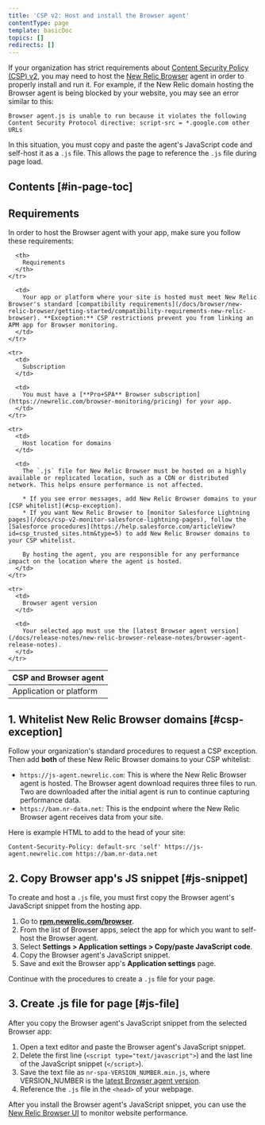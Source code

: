 ```yaml
---
title: 'CSP v2: Host and install the Browser agent'
contentType: page
template: basicDoc
topics: []
redirects: []
---
```


If your organization has strict requirements about [Content Security Policy (CSP) v2](https://www.w3.org/TR/CSP2/), you may need to host the [New Relic Browser](/docs/browser/new-relic-browser/getting-started/introduction-new-relic-browser) agent in order to properly install and run it. For example, if the New Relic domain hosting the Browser agent is being blocked by your website, you may see an error similar to this:

```
Browser agent.js is unable to run because it violates the following 
Content Security Protocol directive: script-src = *.google.com other URLs
```

In this situation, you must copy and paste the agent's JavaScript code and self-host it as a `.js` file. This allows the page to reference the `.js` file during page load.

## Contents [#in-page-toc]

## Requirements

In order to host the Browser agent with your app, make sure you follow these requirements:

<Table>
  <thead>
    <tr>
      <th style={{ width: "200px" }}>
        CSP and Browser agent
      </th>

      <th>
        Requirements
      </th>
    </tr>
  </thead>

  <tbody>
    <tr>
      <td>
        Application or platform
      </td>

      <td>
        Your app or platform where your site is hosted must meet New Relic Browser's standard [compatibility requirements](/docs/browser/new-relic-browser/getting-started/compatibility-requirements-new-relic-browser). **Exception:** CSP restrictions prevent you from linking an APM app for Browser monitoring.
      </td>
    </tr>

    <tr>
      <td>
        Subscription
      </td>

      <td>
        You must have a [**Pro+SPA** Browser subscription](https://newrelic.com/browser-monitoring/pricing) for your app.
      </td>
    </tr>

    <tr>
      <td>
        Host location for domains
      </td>

      <td>
        The `.js` file for New Relic Browser must be hosted on a highly available or replicated location, such as a CDN or distributed network. This helps ensure performance is not affected.

        * If you see error messages, add New Relic Browser domains to your [CSP whitelist](#csp-exception).
        * If you want New Relic Browser to [monitor Salesforce Lightning pages](/docs/csp-v2-monitor-salesforce-lightning-pages), follow the [Salesforce procedures](https://help.salesforce.com/articleView?id=csp_trusted_sites.htm&type=5) to add New Relic Browser domains to your CSP whitelist.

        By hosting the agent, you are responsible for any performance impact on the location where the agent is hosted.
      </td>
    </tr>

    <tr>
      <td>
        Browser agent version
      </td>

      <td>
        Your selected app must use the [latest Browser agent version](/docs/release-notes/new-relic-browser-release-notes/browser-agent-release-notes).
      </td>
    </tr>
  </tbody>
</Table>

## 1. Whitelist New Relic Browser domains [#csp-exception]

Follow your organization's standard procedures to request a CSP exception. Then add **both** of these New Relic Browser domains to your CSP whitelist:

* `https://js-agent.newrelic.com`: This is where the New Relic Browser agent is hosted. The Browser agent download requires three files to run. Two are downloaded after the initial agent is run to continue capturing performance data.
* `https://bam.nr-data.net`: This is the endpoint where the New Relic Browser agent receives data from your site.

Here is example HTML to add to the head of your site:

```
Content-Security-Policy: default-src 'self' https://js-agent.newrelic.com https://bam.nr-data.net
```

## 2. Copy Browser app's JS snippet [#js-snippet]

To create and host a `.js` file, you must first copy the Browser agent's JavaScript snippet from the hosting app.

1. Go to **[rpm.newrelic.com/browser](https://rpm.newrelic.com/browser)**.
2. From the list of Browser apps, select the app for which you want to self-host the Browser agent.
3. Select **Settings > Application settings > Copy/paste JavaScript code**.
4. Copy the Browser agent's JavaScript snippet.
5. Save and exit the Browser app's **Application settings** page.

Continue with the procedures to create a `.js` file for your page.

## 3. Create .js file for page [#js-file]

After you copy the Browser agent's JavaScript snippet from the selected Browser app:

1. Open a text editor and paste the Browser agent's JavaScript snippet.
2. Delete the first line (`<script type="text/javascript">`) and the last line of the JavaScript snippet (`</script>`).
3. Save the text file as `nr-spa-VERSION_NUMBER.min.js`, where VERSION_NUMBER is the [latest Browser agent version](/docs/release-notes/new-relic-browser-release-notes/browser-agent-release-notes).
4. Reference the `.js` file in the `<head>` of your webpage.

After you install the Browser agent's JavaScript snippet, you can use the [New Relic Browser UI](/docs/browser/new-relic-browser/getting-started/browser-overview-page-website-performance-summary) to monitor website performance.
